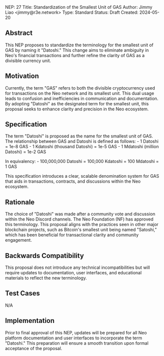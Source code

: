 NEP: 27
Title: Standardization of the Smallest Unit of GAS
Author: Jimmy Liao <jimmy@r3e.network>
Type: Standard
Status: Draft
Created: 2024-05-20

==Abstract==

This NEP proposes to standardize the terminology for the smallest unit of GAS by naming it "Datoshi." This change aims to eliminate ambiguity in Neo's financial transactions and further refine the clarity of GAS as a divisible currency unit.

==Motivation==

Currently, the term "GAS" refers to both the divisible cryptocurrency used for transactions on the Neo network and its smallest unit. This dual usage leads to confusion and inefficiencies in communication and documentation. By adopting "Datoshi" as the designated term for the smallest unit, this proposal seeks to enhance clarity and precision in the Neo ecosystem.

==Specification==

The term "Datoshi" is proposed as the name for the smallest unit of GAS. The relationship between GAS and Datoshi is defined as follows:
- 1 Datoshi = 1e-8 GAS
- 1 Kdatoshi (thousand Datoshi) = 1e-5 GAS
- 1 Mdatoshi (million Datoshi) = 1e-2 GAS

In equivalency:
- 100,000,000 Datoshi = 100,000 Kdatoshi = 100 Mdatoshi = 1 GAS

This specification introduces a clear, scalable denomination system for GAS that aids in transactions, contracts, and discussions within the Neo ecosystem.

==Rationale==

The choice of "Datoshi" was made after a community vote and discussion within the Neo Discord channels. The Neo Foundation (NF) has approved this terminology. This proposal aligns with the practices seen in other major blockchain projects, such as Bitcoin's smallest unit being named "Satoshi," which has been beneficial for transactional clarity and community engagement.

==Backwards Compatibility==

This proposal does not introduce any technical incompatibilities but will require updates to documentation, user interfaces, and educational materials to reflect the new terminology.

==Test Cases==

N/A

==Implementation==

Prior to final approval of this NEP, updates will be prepared for all Neo platform documentation and user interfaces to incorporate the term "Datoshi." This preparation will ensure a smooth transition upon formal acceptance of the proposal.